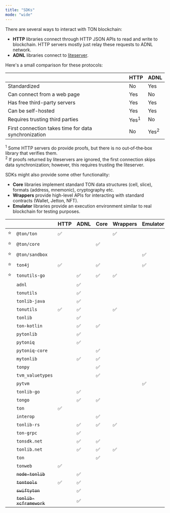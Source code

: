 ```yaml
---
title: "SDKs"
mode: "wide"
---
```


There are several ways to interact with TON blockchain:

- **HTTP** libraries connect through HTTP JSON APIs to read and write to blockchain. HTTP servers mostly just relay these requests to ADNL network.
- **ADNL** libraries connect to [liteserver](/ecosystem/node/overview).

Here's a small comparison for these protocols:

|                                                      | HTTP            | ADNL            |
| ---------------------------------------------------- | --------------- | --------------- |
| Standardized                                         | No              | Yes             |
| Can connect from a web page                          | Yes             | No              |
| Has free third-party servers                         | Yes             | Yes             |
| Can be self-hosted                                   | Yes             | Yes             |
| Requires trusting third parties                      | Yes<sup>1</sup> | No              |
| First connection takes time for data synchronization | No              | Yes<sup>2</sup> |

<sup>1</sup> Some HTTP servers do provide proofs, but there is no out‑of‑the‑box library that verifies them. <br />
<sup>2</sup> If proofs returned by liteservers are ignored, the first connection skips data synchronization; however, this requires trusting the liteserver.

SDKs might also provide some other functionality:

- **Core** libraries implement standard TON data structures (cell, slice), formats (address, mnemonic), cryptography etc.
- **Wrappers** provide high-level APIs for interacting with standard contracts (Wallet, Jetton, NFT).
- **Emulator** libraries provide an execution environment similar to real blockchain for testing purposes.

|   |                          | HTTP | ADNL | Core | Wrappers | Emulator | Language   |                                                                  |                                                                                    |                                    |
| - | ------------------------ | ---- | ---- | ---- | -------- | -------- | ---------- | ---------------------------------------------------------------- | ---------------------------------------------------------------------------------- | ---------------------------------- |
| ⭐ | `@ton/ton`               | ✅    |      |      | ✅        |          | TypeScript | [Code](https://github.com/ton-org/ton)                           |                                                                                    | [Chat](https://t.me/tondev_eng)    |
| ⭐ | `@ton/core`              |      |      | ✅    |          |          | TypeScript | [Code](https://github.com/ton-org/ton-core)                      | [Docs](https://ton-org.github.io/ton-core/)                                        |                                    |
| ⭐ | `@ton/sandbox`           |      |      |      |          | ✅        | TypeScript | [Code](https://github.com/ton-org/sandbox)                       |                                                                                    |                                    |
| ⭐ | `ton4j`                  | ✅    |      | ✅    |          | ✅        | Java       | [Code](https://github.com/neodix42/ton4j)                        |                                                                                    | [Chat](https://t.me/ton4java)      |
| ⭐ | `tonutils-go`            |      | ✅    | ✅    | ✅        |          | Go         | [Code](https://github.com/xssnick/tonutils-go)                   |                                                                                    | [Chat](https://t.me/tonutils)      |
|   | `adnl`                   |      | ✅    |      |          |          | TypeScript | [Code](https://github.com/tonkite/adnl)                          |                                                                                    |                                    |
|   | `tonutils`               |      | ✅    |      |          |          | TypeScript | [Code](https://github.com/thekiba/tonutils)                      |                                                                                    |                                    |
|   | `tonlib-java`            |      | ✅    |      |          |          | Java       | [Code](https://github.com/ton-blockchain/tonlib-java)            |                                                                                    |                                    |
|   | `tonutils`               | ✅    | ✅    |      | ✅        |          | Python     | [Code](https://github.com/nessshon/tonutils)                     | [Docs](https://tonutils.ness.su/)                                                  | [Chat](https://t.me/pythonnton)    |
|   | `tonlib`                 |      | ✅    |      |          |          | C++        | [Code](https://github.com/ton-blockchain/ton/tree/master/tonlib) | [Docs](https://github.com/ton-blockchain/ton/tree/master/example/cpp)              |                                    |
|   | `ton-kotlin`             |      | ✅    | ✅    |          |          | Kotlin     | [Code](https://github.com/ton-community/ton-kotlin)              | [Docs](https://github.com/ton-blockchain/ton-kotlin/wiki/TON-Kotlin-documentation) |                                    |
|   | `pytonlib`               |      | ✅    |      |          |          | Python     | [Code](https://github.com/toncenter/pytonlib)                    |                                                                                    |                                    |
|   | `pytoniq`                |      | ✅    |      |          |          | Python     | [Code](https://github.com/yungwine/pytoniq)                      | [Docs](https://yungwine.gitbook.io/pytoniq-doc/)                                   | [Chat](https://t.me/pythonnton)    |
|   | `pytoniq-core`           |      |      | ✅    |          |          | Python     | [Code](https://github.com/yungwine/pytoniq-core)                 | [Docs](https://yungwine.gitbook.io/pytoniq-doc/)                                   | [Chat](https://t.me/pythonnton)    |
|   | `mytonlib`               |      | ✅    | ✅    |          |          | Python     | [Code](https://github.com/igroman787/mytonlib)                   |                                                                                    |                                    |
|   | `tonpy`                  |      |      | ✅    |          |          | Python     | [Code](https://github.com/disintar/tonpy)                        | [Docs](https://tonpy.dton.io/)                                                     |                                    |
|   | `tvm_valuetypes`         |      |      | ✅    |          |          | Python     | [Code](https://github.com/toncenter/tvm_valuetypes)              |                                                                                    |                                    |
|   | `pytvm`                  |      |      |      |          | ✅        | Python     | [Code](https://github.com/yungwine/pytvm)                        |                                                                                    |                                    |
|   | `tonlib-go`              |      | ✅    |      |          |          | Go         | [Code](https://github.com/ton-blockchain/tonlib-go)              |                                                                                    |                                    |
|   | `tongo`                  |      | ✅    | ✅    |          |          | Go         | [Code](https://github.com/tonkeeper/tongo)                       |                                                                                    |                                    |
|   | `ton`                    | ✅    |      |      |          |          | PHP        | [Code](https://github.com/olifanton/ton)                         |                                                                                    |                                    |
|   | `interop`                |      |      | ✅    |          |          | PHP        | [Code](https://github.com/olifanton/interop)                     |                                                                                    |                                    |
|   | `tonlib-rs`              |      | ✅    | ✅    | ✅        |          | Rust       | [Code](https://github.com/ston-fi/tonlib-rs)                     |                                                                                    |                                    |
|   | `ton-grpc`               |      | ✅    |      |          |          | Rust       | [Code](https://github.com/getgems-io/ton-grpc)                   |                                                                                    |                                    |
|   | `tonsdk.net`             |      | ✅    | ✅    |          |          | C#         | [Code](https://github.com/continuation-team/TonSdk.NET)          |                                                                                    | [Chat](https://t.me/cont_team/104) |
|   | `tonlib.net`             |      | ✅    | ✅    | ✅        |          | C#         | [Code](https://github.com/justdmitry/TonLib.NET)                 |                                                                                    |                                    |
|   | `ton`                    |      |      | ✅    |          |          | Elixir     | [Code](https://github.com/ayrat555/ton)                          |                                                                                    |                                    |
|   | `tonweb`                 | ✅    |      |      |          |          | JavaScript | [Code](https://github.com/toncenter/tonweb)                      |                                                                                    |                                    |
|   | ~~`node-tonlib`~~        |      | ✅    |      |          |          | JavaScript | [Code](https://github.com/labraburn/node-tonlib)                 |                                                                                    |                                    |
|   | ~~`tontools`~~           | ✅    | ✅    |      |          |          | Python     | [Code](https://github.com/yungwine/TonTools)                     |                                                                                    |                                    |
|   | ~~`swiftyton`~~          |      | ✅    |      |          |          | Swift      | [Code](https://github.com/labraburn/SwiftyTON)                   |                                                                                    |                                    |
|   | ~~`tonlib-xcframework`~~ |      | ✅    |      |          |          | Swift      | [Code](https://github.com/labraburn/tonlib-xcframework)          |                                                                                    |                                    |
